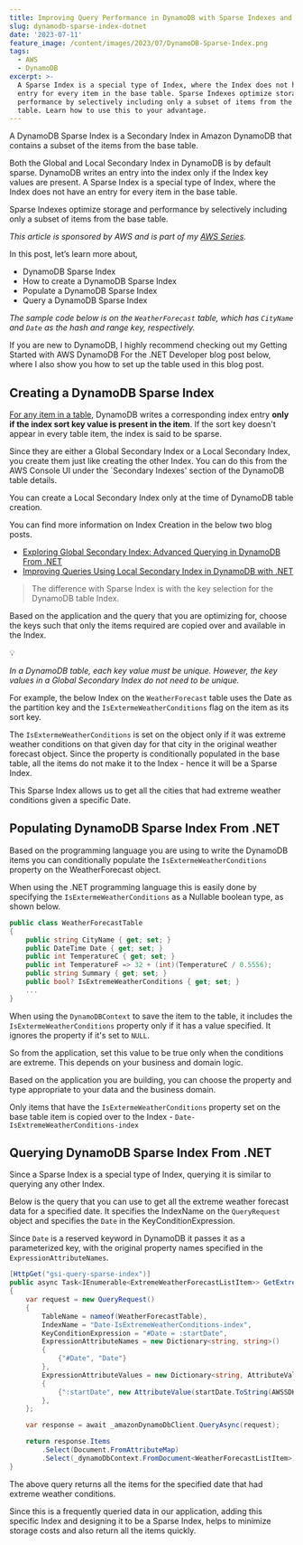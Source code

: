 ```yaml
---
title: Improving Query Performance in DynamoDB with Sparse Indexes and .NET
slug: dynamodb-sparse-index-dotnet
date: '2023-07-11'
feature_image: /content/images/2023/07/DynamoDB-Sparse-Index.png
tags:
  - AWS
  - DynamoDB
excerpt: >-
  A Sparse Index is a special type of Index, where the Index does not have an
  entry for every item in the base table. Sparse Indexes optimize storage and
  performance by selectively including only a subset of items from the base
  table. Learn how to use this to your advantage.
---
```

A DynamoDB Sparse Index is a Secondary Index in Amazon DynamoDB that contains a subset of the items from the base table.

Both the Global and Local Secondary Index in DynamoDB is by default sparse. DynamoDB writes an entry into the index only if the Index key values are present. A Sparse Index is a special type of Index, where the Index does not have an entry for every item in the base table.

Sparse Indexes optimize storage and performance by selectively including only a subset of items from the base table.

<EmbedCard src="https://www.youtube.com/embed/SHh22uV4ko0?feature=oembed" title="DynamoDB Sparse Index | .NET ON AWS | AWS Serverless | Amazon" />

_This article is sponsored by AWS and is part of my [AWS Series](/tag/aws/)._

In this post, let’s learn more about,

-   DynamoDB Sparse Index
-   How to create a DynamoDB Sparse Index
-   Populate a DynamoDB Sparse Index
-   Query a DynamoDB Sparse Index

_The sample code below is on the `WeatherForecast` table, which has `CityName` and `Date` as the hash and range key, respectively._

If you are new to DynamoDB, I highly recommend checking out my Getting Started with AWS DynamoDB For the .NET Developer blog post below, where I also show you how to set up the table used in this blog post.

<BookmarkCard href="/blog/aws-dynamodb-net-core/" title="AWS DynamoDB For The .NET Developer: How To Easily Get Started" description="Learn how to get started with AWS DynamoDB with .NET Core by updating the default ASP NET Web API template to use DynamoDB as it’s data store. We will learn to do basic Creat, Read, Update and Delete operations from the API." icon="/content/images/size/w256h256/2022/10/logo-512x512.png" />

## Creating a DynamoDB Sparse Index

[For any item in a table,](https://docs.aws.amazon.com/amazondynamodb/latest/developerguide/bp-indexes-general-sparse-indexes.html) DynamoDB writes a corresponding index entry **only if the index sort key value is present in the item**. If the sort key doesn't appear in every table item, the index is said to be sparse.

Since they are either a Global Secondary Index or a Local Secondary Index, you create them just like creating the other Index. You can do this from the AWS Console UI under the \`Secondary Indexes' section of the DynamoDB table details.

<ImageCard src="/content/images/2023/07/image.png" alt="Create Secondary Index option in AWS Console. You can create Global and Local Index when creating the table." />

You can create a Local Secondary Index only at the time of DynamoDB table creation.

You can find more information on Index Creation in the below two blog posts.

-   [Exploring Global Secondary Index: Advanced Querying in DynamoDB From .NET](/blog/dynamodb-global-secondary-index-gsi/)
-   [Improving Queries Using Local Secondary Index in DynamoDB with .NET](/blog/local-secondary-index-dynamodb/)  
    

> The difference with Sparse Index is with the key selection for the DynamoDB table Index.

Based on the application and the query that you are optimizing for, choose the keys such that only the items required are copied over and available in the Index.

💡

_In a DynamoDB table, each key value must be unique. However, the key values in a Global Secondary Index do not need to be unique._

For example, the below Index on the `WeatherForecast` table uses the Date as the partition key and the `IsExtermeWeatherConditions` flag on the item as its sort key.

The `IsExtermeWeatherConditions` is set on the object only if it was extreme weather conditions on that given day for that city in the original weather forecast object. Since the property is conditionally populated in the base table, all the items do not make it to the Index - hence it will be a Sparse Index.

This Sparse Index allows us to get all the cities that had extreme weather conditions given a specific Date.

<ImageCard src="/content/images/2023/07/image-1.png" alt="" />

## Populating DynamoDB Sparse Index From .NET

Based on the programming language you are using to write the DynamoDB items you can conditionally populate the `IsExtermeWeatherConditions` property on the WeatherForecast object.

When using the .NET programming language this is easily done by specifying the `IsExtermeWeatherConditions` as a Nullable boolean type, as shown below.

```csharp
public class WeatherForecastTable
{
    public string CityName { get; set; }
    public DateTime Date { get; set; }
    public int TemperatureC { get; set; }
    public int TemperatureF => 32 + (int)(TemperatureC / 0.5556);
    public string Summary { get; set; }
    public bool? IsExtremeWeatherConditions { get; set; }
    ...
}

```

When using the `DynamoDBContext` to save the item to the table, it includes the `IsExtermeWeatherConditions` property only if it has a value specified. It ignores the property if it's set to `NULL`.

So from the application, set this value to be true only when the conditions are extreme. This depends on your business and domain logic.

Based on the application you are building, you can choose the property and type appropriate to your data and the business domain.

Only items that have the `IsExtermeWeatherConditions` property set on the base table item is copied over to the Index - `Date-IsExtremeWeatherConditions-index`

## Querying DynamoDB Sparse Index From .NET

Since a Sparse Index is a special type of Index, querying it is similar to querying any other Index.

Below is the query that you can use to get all the extreme weather forecast data for a specified date. It specifies the IndexName on the `QueryRequest` object and specifies the `Date` in the KeyConditionExpression.

Since `Date` is a reserved keyword in DynamoDB it passes it as a parameterized key, with the original property names specified in the `ExpressionAttributeNames`.

```csharp
[HttpGet("gsi-query-sparse-index")]
public async Task<IEnumerable<ExtremeWeatherForecastListItem>> GetExtremeWeatherConditionsUsingSparseGSIQuery(DateTime startDate)
{
    var request = new QueryRequest()
    {
        TableName = nameof(WeatherForecastTable),
        IndexName = "Date-IsExtremeWeatherConditions-index",
        KeyConditionExpression = "#Date = :startDate",
        ExpressionAttributeNames = new Dictionary<string, string>()
        {
            {"#Date", "Date"}
        },
        ExpressionAttributeValues = new Dictionary<string, AttributeValue>()
        {
            {":startDate", new AttributeValue(startDate.ToString(AWSSDKUtils.ISO8601DateFormat))},
        },
    };

    var response = await _amazonDynamoDbClient.QueryAsync(request);

    return response.Items
        .Select(Document.FromAttributeMap)
        .Select(_dynamoDbContext.FromDocument<WeatherForecastListItem>);
}
```

The above query returns all the items for the specified date that had extreme weather conditions.

Since this is a frequently queried data in our application, adding this specific Index and designing it to be a Sparse Index, helps to minimize storage costs and also return all the items quickly.
